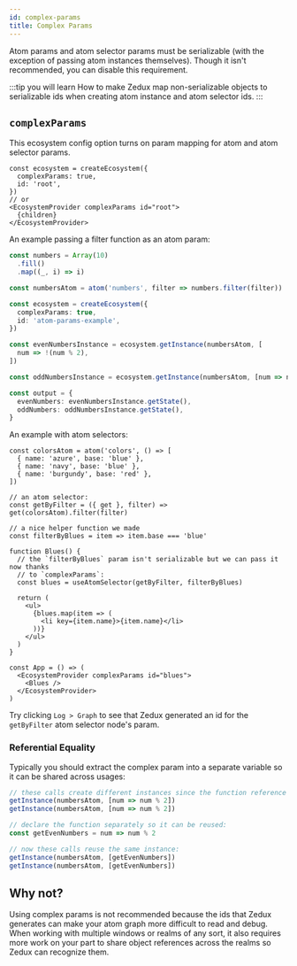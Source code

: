 ```yaml
---
id: complex-params
title: Complex Params
---
```


Atom params and atom selector params must be serializable (with the exception of passing atom instances themselves). Though it isn't recommended, you can disable this requirement.

:::tip you will learn
How to make Zedux map non-serializable objects to serializable ids when creating atom instance and atom selector ids.
:::

## `complexParams`

This ecosystem config option turns on param mapping for atom and atom selector params.

```tsx
const ecosystem = createEcosystem({
  complexParams: true,
  id: 'root',
})
// or
<EcosystemProvider complexParams id="root">
  {children}
</EcosystemProvider>
```

An example passing a filter function as an atom param:

```ts live resultVar=output
const numbers = Array(10)
  .fill()
  .map((_, i) => i)

const numbersAtom = atom('numbers', filter => numbers.filter(filter))

const ecosystem = createEcosystem({
  complexParams: true,
  id: 'atom-params-example',
})

const evenNumbersInstance = ecosystem.getInstance(numbersAtom, [
  num => !(num % 2),
])

const oddNumbersInstance = ecosystem.getInstance(numbersAtom, [num => num % 2])

const output = {
  evenNumbers: evenNumbersInstance.getState(),
  oddNumbers: oddNumbersInstance.getState(),
}
```

An example with atom selectors:

```tsx live ecosystemId=blues resultVar=App
const colorsAtom = atom('colors', () => [
  { name: 'azure', base: 'blue' },
  { name: 'navy', base: 'blue' },
  { name: 'burgundy', base: 'red' },
])

// an atom selector:
const getByFilter = ({ get }, filter) => get(colorsAtom).filter(filter)

// a nice helper function we made
const filterByBlues = item => item.base === 'blue'

function Blues() {
  // the `filterByBlues` param isn't serializable but we can pass it now thanks
  // to `complexParams`:
  const blues = useAtomSelector(getByFilter, filterByBlues)

  return (
    <ul>
      {blues.map(item => (
        <li key={item.name}>{item.name}</li>
      ))}
    </ul>
  )
}

const App = () => (
  <EcosystemProvider complexParams id="blues">
    <Blues />
  </EcosystemProvider>
)
```

Try clicking `Log > Graph` to see that Zedux generated an id for the `getByFilter` atom selector node's param.

### Referential Equality

Typically you should extract the complex param into a separate variable so it can be shared across usages:

```ts
// these calls create different instances since the function reference changes:
getInstance(numbersAtom, [num => num % 2])
getInstance(numbersAtom, [num => num % 2])

// declare the function separately so it can be reused:
const getEvenNumbers = num => num % 2

// now these calls reuse the same instance:
getInstance(numbersAtom, [getEvenNumbers])
getInstance(numbersAtom, [getEvenNumbers])
```

## Why not?

Using complex params is not recommended because the ids that Zedux generates can make your atom graph more difficult to read and debug. When working with multiple windows or realms of any sort, it also requires more work on your part to share object references across the realms so Zedux can recognize them.
